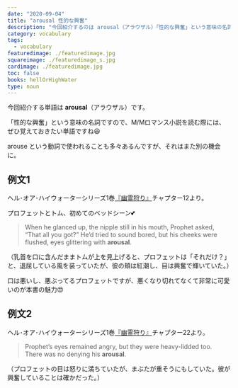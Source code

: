 ```yaml
---
date: "2020-09-04"
title: "arousal 性的な興奮"
description: "今回紹介するのは arousal（アラウザル）「性的な興奮」という意味の名詞です。例文は、ヘル･オア･ハイウォーターシリーズ1巻『幽霊狩り』より"
category: vocabulary
tags:
  - vocabulary
featuredimage: ./featuredimage.jpg
squareimage: ./featuredimage_s.jpg
cardimage: ./featuredimage.jpg
toc: false
books: hellOrHighWater
type: noun
---
```



今回紹介する単語は __arousal__（アラウザル）です。

「性的な興奮」という意味の名詞ですので、M/Mロマンス小説を読む際には、ぜひ覚えておきたい単語ですね😆

arouse という動詞で使われることも多々あるんですが、それはまた別の機会に。

## 例文1

ヘル･オア･ハイウォーターシリーズ1巻[『幽霊狩り』](https://amzn.to/2F3aVr4)チャプター12より。

プロフェットとトム、初めてのベッドシーン💕

<Blockquote book srcBook="catchAGhost" lang="en" chapter="12">
When he glanced up, the nipple still in his mouth, Prophet asked, “That all you got?” He’d tried to sound bored, but his cheeks were flushed, eyes glittering with <strong>arousal</strong>.
</Blockquote>

<p className="translation">（乳首を口に含んだままトムが上を見上げると、プロフェットは「それだけ？」と、退屈している風を装っていたが、彼の頬は紅潮し、目は興奮で輝いていた。）</p>

口は悪いし、悪ぶってるプロフェットですが、悪くなり切れてなくて非常に可愛いのが本書の魅力😍

## 例文2

ヘル･オア･ハイウォーターシリーズ1巻[『幽霊狩り』](https://amzn.to/2F3aVr4)チャプター22より。

<Blockquote book srcBook="catchAGhost" lang="en" chapter="22">
Prophet’s eyes remained angry, but they were heavy-lidded too. There was no denying his <strong>arousal</strong>.
</Blockquote>

<p className="translation">（プロフェットの目は怒りに満ちていたが、まぶたが重そうにもしていた。彼が興奮していることは確かだった。）</p>

<VocabularyFooter book="catchAGhost" />
